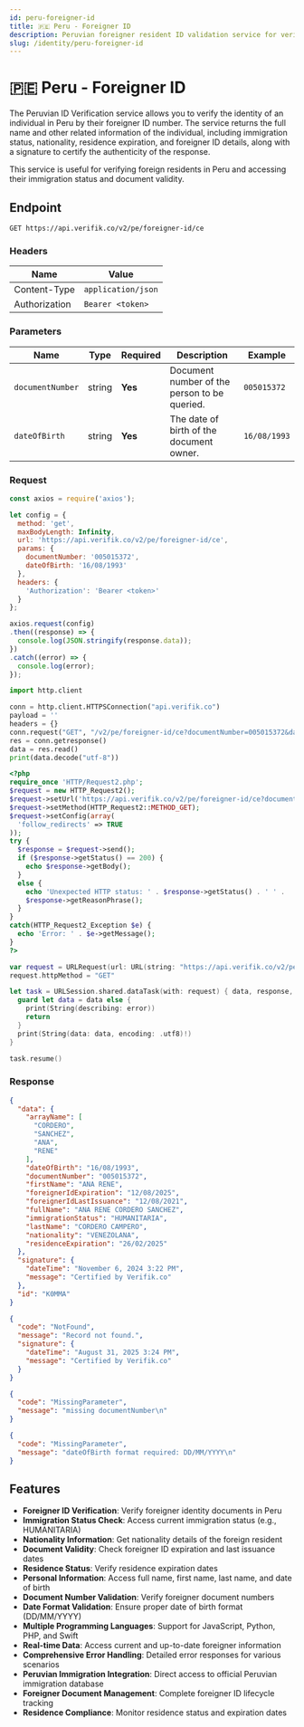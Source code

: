 ```yaml
---
id: peru-foreigner-id
title: 🇵🇪 Peru - Foreigner ID
description: Peruvian foreigner resident ID validation service for verifying foreigner identity documents
slug: /identity/peru-foreigner-id
---
```



# 🇵🇪 Peru - Foreigner ID

The Peruvian ID Verification service allows you to verify the identity of an individual in Peru by their foreigner ID number. The service returns the full name and other related information of the individual, including immigration status, nationality, residence expiration, and foreigner ID details, along with a signature to certify the authenticity of the response.

This service is useful for verifying foreign residents in Peru and accessing their immigration status and document validity.

## Endpoint

```
GET https://api.verifik.co/v2/pe/foreigner-id/ce
```

### Headers

| Name          | Value              |
| ------------- | ------------------ |
| Content-Type  | `application/json` |
| Authorization | `Bearer <token>`   |

### Parameters

| Name | Type | Required | Description | Example |
| ---- | ---- | -------- | ----------- | ------- |
| `documentNumber` | string | **Yes** | Document number of the person to be queried. | `005015372` |
| `dateOfBirth` | string | **Yes** | The date of birth of the document owner. | `16/08/1993` |

### Request

<Tabs>
  <TabItem value="javascript" label="JavaScript">

```javascript
const axios = require('axios');

let config = {
  method: 'get',
  maxBodyLength: Infinity,
  url: 'https://api.verifik.co/v2/pe/foreigner-id/ce',
  params: {
    documentNumber: '005015372',
    dateOfBirth: '16/08/1993'
  },
  headers: { 
    'Authorization': 'Bearer <token>'
  }
};

axios.request(config)
.then((response) => {
  console.log(JSON.stringify(response.data));
})
.catch((error) => {
  console.log(error);
});
```

  </TabItem>
  <TabItem value="python" label="Python">

```python
import http.client

conn = http.client.HTTPSConnection("api.verifik.co")
payload = ''
headers = {}
conn.request("GET", "/v2/pe/foreigner-id/ce?documentNumber=005015372&dateOfBirth=16/08/1993", payload, headers)
res = conn.getresponse()
data = res.read()
print(data.decode("utf-8"))
```

  </TabItem>
  <TabItem value="php" label="PHP">

```php
<?php
require_once 'HTTP/Request2.php';
$request = new HTTP_Request2();
$request->setUrl('https://api.verifik.co/v2/pe/foreigner-id/ce?documentNumber=005015372&dateOfBirth=16/08/1993');
$request->setMethod(HTTP_Request2::METHOD_GET);
$request->setConfig(array(
  'follow_redirects' => TRUE
));
try {
  $response = $request->send();
  if ($response->getStatus() == 200) {
    echo $response->getBody();
  }
  else {
    echo 'Unexpected HTTP status: ' . $response->getStatus() . ' ' .
    $response->getReasonPhrase();
  }
}
catch(HTTP_Request2_Exception $e) {
  echo 'Error: ' . $e->getMessage();
}
?>
```

  </TabItem>
  <TabItem value="swift" label="Swift">

```swift
var request = URLRequest(url: URL(string: "https://api.verifik.co/v2/pe/foreigner-id/ce?documentNumber=005015372&dateOfBirth=16/08/1993")!,timeoutInterval: Double.infinity)
request.httpMethod = "GET"

let task = URLSession.shared.dataTask(with: request) { data, response, error in 
  guard let data = data else {
    print(String(describing: error))
    return
  }
  print(String(data: data, encoding: .utf8)!)
}

task.resume()
```

  </TabItem>
</Tabs>

### Response

<Tabs>
  <TabItem value="200" label="200">

```json
{
  "data": {
    "arrayName": [
      "CORDERO",
      "SANCHEZ",
      "ANA",
      "RENE"
    ],
    "dateOfBirth": "16/08/1993",
    "documentNumber": "005015372",
    "firstName": "ANA RENE",
    "foreignerIdExpiration": "12/08/2025",
    "foreignerIdLastIssuance": "12/08/2021",
    "fullName": "ANA RENE CORDERO SANCHEZ",
    "immigrationStatus": "HUMANITARIA",
    "lastName": "CORDERO CAMPERO",
    "nationality": "VENEZOLANA",
    "residenceExpiration": "26/02/2025"
  },
  "signature": {
    "dateTime": "November 6, 2024 3:22 PM",
    "message": "Certified by Verifik.co"
  },
  "id": "K0MMA"
}
```

  </TabItem>
  <TabItem value="404" label="404">

```json
{
  "code": "NotFound",
  "message": "Record not found.",
  "signature": {
    "dateTime": "August 31, 2025 3:24 PM",
    "message": "Certified by Verifik.co"
  }
}
```

  </TabItem>
  <TabItem value="409" label="409 - Missing documentNumber">

```json
{
  "code": "MissingParameter",
  "message": "missing documentNumber\n"
}
```

  </TabItem>
  <TabItem value="409b" label="409 - Invalid dateOfBirth format">

```json
{
  "code": "MissingParameter",
  "message": "dateOfBirth format required: DD/MM/YYYY\n"
}
```

  </TabItem>
</Tabs>

## Features

- **Foreigner ID Verification**: Verify foreigner identity documents in Peru
- **Immigration Status Check**: Access current immigration status (e.g., HUMANITARIA)
- **Nationality Information**: Get nationality details of the foreign resident
- **Document Validity**: Check foreigner ID expiration and last issuance dates
- **Residence Status**: Verify residence expiration dates
- **Personal Information**: Access full name, first name, last name, and date of birth
- **Document Number Validation**: Verify foreigner document numbers
- **Date Format Validation**: Ensure proper date of birth format (DD/MM/YYYY)
- **Multiple Programming Languages**: Support for JavaScript, Python, PHP, and Swift
- **Real-time Data**: Access current and up-to-date foreigner information
- **Comprehensive Error Handling**: Detailed error responses for various scenarios
- **Peruvian Immigration Integration**: Direct access to official Peruvian immigration database
- **Foreigner Document Management**: Complete foreigner ID lifecycle tracking
- **Residence Compliance**: Monitor residence status and expiration dates
